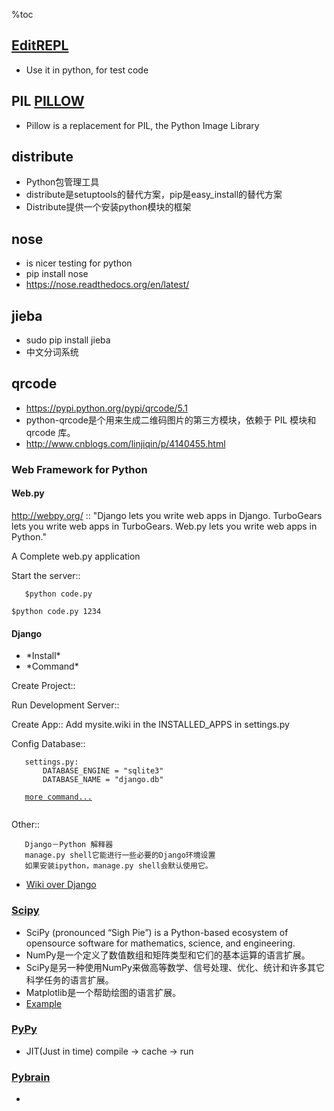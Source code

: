 %toc
== [[https://github.com/philipbjorge/EditREPL|EditREPL]] ==
*   Use it in python, for test code
== PIL  [[https://github.com/python-pillow/Pillow|PILLOW]] ==
*   Pillow is a replacement for PIL, the Python Image Library
== distribute ==
*   Python包管理工具
*   distribute是setuptools的替代方案，pip是easy_install的替代方案
*   Distribute提供一个安装python模块的框架
== nose ==
*   is nicer testing for python
*   pip install nose
*   https://nose.readthedocs.org/en/latest/
== jieba ==
*   sudo pip install jieba
*   中文分词系统
== qrcode ==
*   https://pypi.python.org/pypi/qrcode/5.1
*   python-qrcode是个用来生成二维码图片的第三方模块，依赖于 PIL 模块和 qrcode 库。
*   http://www.cnblogs.com/linjiqin/p/4140455.html

=== Web Framework for Python ===
==== Web.py ====
http://webpy.org/ ::
"Django lets you write web apps in Django. TurboGears lets you write web apps in TurboGears. Web.py lets you write web apps in Python."

A Complete web.py application
{{{class = "brash: python"
import web
urls = (
        '/(.*)', 'hello'
)
app = web.application(urls, globals())

class hello:
    def GET(self, name):
        if not name:
           name = 'World'
           return 'Hello, ' + name + '!'

if __name__ == "__main__":
    app.run()
}}}

Start the server::
    $python code.py
    <br>$python code.py 1234

==== Django ====
*   *Install*
*   *Command*
Create Project::
{{{class="brush: bash"
    >django-admin.py startproject mysite    #Creating a project    
}}}

Run Development Server::
{{{class="brush: bash"
    >python manage.py runserver
}}}

Create App::
{{{class="brush: bash"
    >python manage.py startapp wiki 
}}}
Add mysite.wiki in the INSTALLED_APPS in settings.py

Config Database::
    settings.py:
        DATABASE_ENGINE = "sqlite3"
        DATABASE_NAME = "django.db"
{{{class="brush: bash"
    >python manage.py syncdb    #create list in database
}}}

    [[https://docs.djangoproject.com/en/1.5/ref/django-admin/#django-admin-runserver|more command...]]
    
Other::
    Django－Python 解释器
    manage.py shell它能进行一些必要的Django环境设置
    如果安装ipython，manage.py shell会默认使用它。
* [[http://showmedo.com/videotutorials/video?name=1100000&fromSeriesID=110|Wiki over Django]]

=== [[http://www.scipy.org/|Scipy]] ===
*   SciPy (pronounced “Sigh Pie”) is a Python-based ecosystem of opensource software for mathematics, science, and engineering. 
*   NumPy是一个定义了数值数组和矩阵类型和它们的基本运算的语言扩展。
*   SciPy是另一种使用NumPy来做高等数学、信号处理、优化、统计和许多其它科学任务的语言扩展。
*   Matplotlib是一个帮助绘图的语言扩展。
*   [[http://reverland.org/python/2012/08/24/scipy/#scipynumpymatplotlib|Example]]

=== [[http://pypy.org/|PyPy]] ===
*   JIT(Just in time)   compile -> cache -> run

=== [[http://pybrain.org/docs/index.html|Pybrain]] ===
*   

